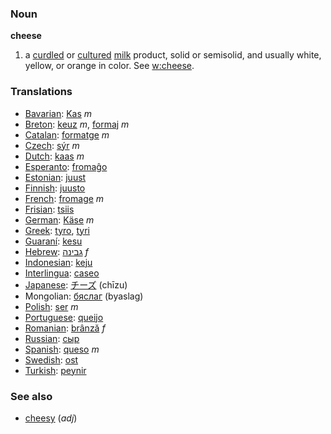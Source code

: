 === Noun ===

'''cheese'''
# a [[curdle]]d or [[culture]]d [[milk]] product, solid or semisolid, and usually white, yellow, or orange in color.  See [[w:cheese]].

=== Translations ===
*[[Bavarian]]: [[Kas]] ''m''
*[[Breton]]: [[keuz]] ''m'', [[formaj]] ''m''
*[[Catalan]]: [[formatge]] ''m''
*[[Czech]]: [[sýr]] ''m''
*[[Dutch]]: [[kaas]] ''m''
*[[Esperanto]]: [[fromaĝo]]
*[[Estonian]]: [[juust]]
*[[Finnish]]: [[juusto]]
*[[French]]: [[fromage]] ''m''
*[[Frisian]]: [[tsiis]]
*[[German]]: [[Käse]] ''m''
*[[Greek]]: [[tyro]], [[tyri]]
*[[Guaraní]]: [[kesu]]
*[[Hebrew]]: [[גבינה]] ''f''
*[[Indonesian]]: [[keju]]
*[[Interlingua]]: [[caseo]]
*[[Japanese]]: [[チーズ]] (chīzu)
*Mongolian: [[бяслаг]] (byaslag)
*[[Polish]]: [[ser]] ''m''
*[[Portuguese]]: [[queijo]]
*[[Romanian]]: [[brânză]] ''f''
*[[Russian]]: [[сыр]]
*[[Spanish]]: [[queso]] ''m''
*[[Swedish]]: [[ost]]
*[[Turkish]]: [[peynir]]

===See also===
*[[cheesy]] (''adj'')